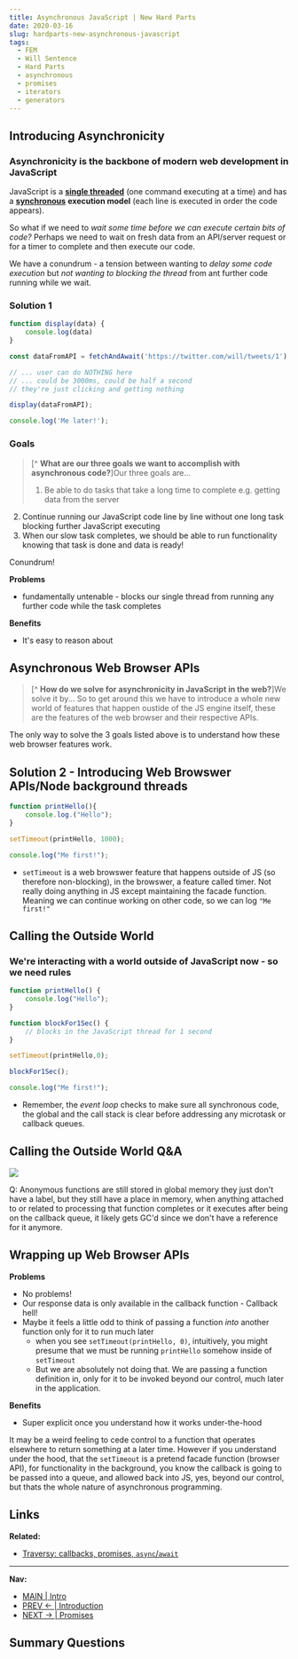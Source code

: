 ```yaml
---
title: Asynchronous JavaScript | New Hard Parts 
date: 2020-03-16
slug: hardparts-new-asynchronous-javascript
tags: 
  - FEM
  - Will Sentence 
  - Hard Parts
  - asynchronous
  - promises
  - iterators
  - generators
---
```


## Introducing Asynchronicity 

### Asynchronicity is the backbone of modern web development in JavaScript
JavaScript is a [**single threaded**]() (one command executing at a time) and has a [**synchronous**]() **execution model** (each line is executed in order the code appears).

So what if we need to *wait some time before we can execute certain bits of code?* Perhaps we need to wait on fresh data from an API/server request or for a timer to complete and then execute our code.

We have a conundrum - a tension between wanting to *delay some code execution* but *not wanting to blocking the thread* from ant further code running while we wait.

### Solution 1
```js 
function display(data) {
    console.log(data)
}

const dataFromAPI = fetchAndAwait('https://twitter.com/will/tweets/1');

// ... user can do NOTHING here
// ... could be 3000ms, could be half a second
// they're just clicking and getting nothing

display(dataFromAPI);

console.log('Me later!');
```
### Goals
>[^ **What are our three goals we want to accomplish with asynchronous code?**]Our three goals are... 
>
> 1. Be able to do tasks that take a long time to complete e.g. getting data from the server
2. Continue running our JavaScript code line by line without one long task blocking further JavaScript executing
3. When our slow task completes, we should be able to run functionality knowing that task is done and data is ready!

Conundrum!

**Problems**
- fundamentally untenable - blocks our single thread from running any further code while the task completes

**Benefits**
- It's easy to reason about

## Asynchronous Web Browser APIs 
> [^ **How do we solve for asynchronicity in JavaScript in the web?**]We solve it by... 
So to get around this we have to introduce a whole new world of features that happen oustide of the JS engine itself, these are the features of the web browser and their respective APIs.

The only way to solve the 3 goals listed above is to understand how these web browser features work.

## Solution 2 - Introducing Web Browswer APIs/Node background threads
```js
function printHello(){
    console.log.("Hello");
}

setTimeout(printHello, 1000);

console.log("Me first!");
```
- `setTimeout` is a web browswer feature that happens outside of JS (so therefore non-blocking), in the browswer, a feature called timer. Not really doing anything in JS except maintaining the facade function. Meaning we can continue working on other code, so we can log `"Me first!"`


## Calling the Outside World

### We're interacting with a world outside of JavaScript now - so we need rules
```js
function printHello() {
    console.log("Hello");
}

function blockFor1Sec() {
    // blocks in the JavaScript thread for 1 second
}

setTimeout(printHello,0);

blockFor1Sec();

console.log("Me first!");
```
- Remember, the *event loop* checks to make sure all synchronous code, the global and the call stack is clear before addressing any microtask or callback queues.

## Calling the Outside World Q&A 

![](callbacks-setTimeout.png)

Q: Anonymous functions are still stored in global memory they just don't have a label, but they still have a place in memory, when anything attached to or related to processing that function completes or it executes after being on the callback queue, it likely gets GC'd since we don't have a reference for it anymore.

## Wrapping up Web Browser APIs 

**Problems**  
- No problems!
- Our response data is only available in the callback function - Callback hell!
- Maybe it feels a little odd to think of passing a function *into* another function only for it to run much later
    - when you see `setTimeout(printHello, 0)`, intuitively, you might presume that we must be running `printHello` somehow inside of `setTimeout`
    - But we are absolutely not doing that. We are passing a function definition in, only for it to be invoked beyond our control, much later in the application.

**Benefits**
- Super explicit once you understand how it works under-the-hood

It may be a weird feeling to cede control to a function that operates elsewhere to return something at a later time. However if you understand under the hood, that the `setTimeout` is a pretend facade function (browser API), for functionality in the background, you know the callback is going to be passed into a queue, and allowed back into JS, yes, beyond our control, but thats the whole nature of asynchronous programming.

## Links 
**Related:**  
- [Traversy: callbacks, promises, `async`/`await`](traversy-async-js)
---
**Nav:**  
- [MAIN | Intro](/hardparts-new-main) 
- [PREV ← | Introduction](/hardparts-new-main)
- [NEXT → | Promises](/hardparts-new-promises)
 
## Summary Questions
